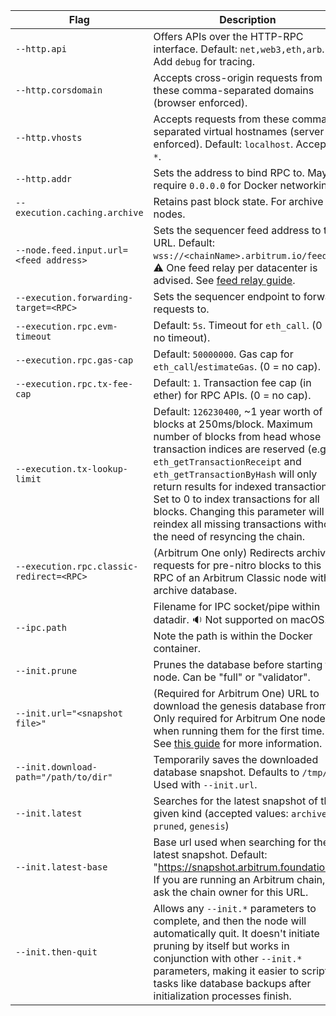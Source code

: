 <section class='small-table'>

| Flag                                     | Description                                                                                                                                                                                                                                                                                                                                                                                                        |
| ---------------------------------------- | ------------------------------------------------------------------------------------------------------------------------------------------------------------------------------------------------------------------------------------------------------------------------------------------------------------------------------------------------------------------------------------------------------------------ |
| `--http.api`                             | Offers APIs over the HTTP-RPC interface. Default: `net,web3,eth,arb`. Add `debug` for tracing.                                                                                                                                                                                                                                                                                                                     |
| `--http.corsdomain`                      | Accepts cross-origin requests from these comma-separated domains (browser enforced).                                                                                                                                                                                                                                                                                                                               |
| `--http.vhosts`                          | Accepts requests from these comma-separated virtual hostnames (server enforced). Default: `localhost`. Accepts `*`.                                                                                                                                                                                                                                                                                                |
| `--http.addr`                            | Sets the address to bind RPC to. May require `0.0.0.0` for Docker networking.                                                                                                                                                                                                                                                                                                                                      |
| `--execution.caching.archive`            | Retains past block state. For archive nodes.                                                                                                                                                                                                                                                                                                                                                                       |
| `--node.feed.input.url=<feed address>`   | Sets the sequencer feed address to this URL. Default: `wss://<chainName>.arbitrum.io/feed`. ⚠️ One feed relay per datacenter is advised. See [feed relay guide](/run-arbitrum-node/run-feed-relay.mdx).                                                                                                                                                                                                            |
| `--execution.forwarding-target=<RPC>`    | Sets the sequencer endpoint to forward requests to.                                                                                                                                                                                                                                                                                                                                                                |
| `--execution.rpc.evm-timeout`            | Default: `5s`. Timeout for `eth_call`. (0 == no timeout).                                                                                                                                                                                                                                                                                                                                                          |
| `--execution.rpc.gas-cap`                | Default: `50000000`. Gas cap for `eth_call`/`estimateGas`. (0 = no cap).                                                                                                                                                                                                                                                                                                                                           |
| `--execution.rpc.tx-fee-cap`             | Default: `1`. Transaction fee cap (in ether) for RPC APIs. (0 = no cap).                                                                                                                                                                                                                                                                                                                                           |
| `--execution.tx-lookup-limit`            | Default: `126230400`, ~1 year worth of blocks at 250ms/block. Maximum number of blocks from head whose transaction indices are reserved (e.g. `eth_getTransactionReceipt` and `eth_getTransactionByHash` will only return results for indexed transactions). Set to 0 to index transactions for all blocks. Changing this parameter will reindex all missing transactions without the need of resyncing the chain. |
| `--execution.rpc.classic-redirect=<RPC>` | (Arbitrum One only) Redirects archive requests for pre-nitro blocks to this RPC of an Arbitrum Classic node with archive database.                                                                                                                                                                                                                                                                                 |
| `--ipc.path`                             | Filename for IPC socket/pipe within datadir. 🔉 Not supported on macOS. Note the path is within the Docker container.                                                                                                                                                                                                                                                                                              |
| `--init.prune`                           | Prunes the database before starting the node. Can be "full" or "validator".                                                                                                                                                                                                                                                                                                                                        |
| `--init.url="<snapshot file>"`           | (Required for Arbitrum One) URL to download the genesis database from. Only required for Arbitrum One nodes, when running them for the first time. See [this guide](/run-arbitrum-node/nitro/03-nitro-database-snapshots.mdx) for more information.                                                                                                                                                                |
| `--init.download-path="/path/to/dir"`    | Temporarily saves the downloaded database snapshot. Defaults to `/tmp/`. Used with `--init.url`.                                                                                                                                                                                                                                                                                                                   |
| `--init.latest`                          | Searches for the latest snapshot of the given kind (accepted values: `archive`, `pruned`, `genesis`)                                                                                                                                                                                                                                                                                                               |
| `--init.latest-base`                     | Base url used when searching for the latest snapshot. Default: "https://snapshot.arbitrum.foundation/". If you are running an Arbitrum chain, ask the chain owner for this URL.                                                                                                                                                                                                                                    |
| `--init.then-quit`                       | Allows any `--init.*` parameters to complete, and then the node will automatically quit. It doesn't initiate pruning by itself but works in conjunction with other `--init.*` parameters, making it easier to script tasks like database backups after initialization processes finish.                                                                                                                            |

</section>
